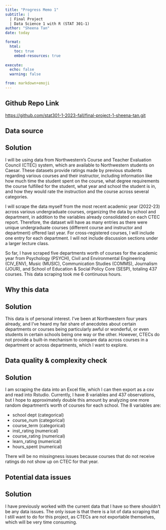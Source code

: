 ```yaml
---
title: "Progress Memo 1"
subtitle: |
  | Final Project 
  | Data Science 1 with R (STAT 301-1)
author: "Sheena Tan"
date: today

format:
  html:
    toc: true
    embed-resources: true
    
execute:
  echo: false
  warning: false

from: markdown+emoji 
---
```


::: {.callout-tip icon=false}

## Github Repo Link

[https://github.com/stat301-1-2023-fall/final-project-1-sheena-tan.git](https://github.com/stat301-1-2023-fall/final-project-1-sheena-tan.git)

:::

## Data source

::: {.callout-note}
## Solution

I will be using data from Northwestern's Course and Teacher Evaluation Council (CTEC) system, which are available to Northwestern students on Caesar. These datasets provide ratings made by previous students regarding various courses and their instructor, including information like how much time the student spent on the course, what degree requirements the course fulfilled for the student, what year and school the student is in, and how they would rate the instruction and the course across several categories. 

I will scrape the data myself from the most recent academic year (2022-23) across various undergraduate courses, organizing the data by school and department, in addition to the variables already consolidated on each CTEC report. Therefore, the dataset will have as many entries as there were unique undergraduate courses (different course and instructor and department) offered last year. For cross-registered courses, I will include one entry for each department. I will not include discussion sections under a larger lecture class.

So far, I have scraped five departments worth of courses for the academic year from Psychology (PSYCH), Civil and Environmental Engineering (CIV_ENV), Music (MUSIC), Communication Studies (COMMS), Journalism (JOUR), and School of Education & Social Policy Core (SESP), totaling 437 courses. This data scraping took me 6 continuous hours. 

:::

## Why this data

::: {.callout-note}
## Solution

This data is of personal interest. I've been at Northwestern four years already, and I've heard my fair share of anecdotes about certain departments or courses being particularly awful or wonderful, or even students in certain schools being one way or the other. However, CTECs do not provide a built-in mechanism to compare data across courses in a department or across departments, which I want to explore.

:::

## Data quality & complexity check

::: {.callout-note}
## Solution

I am scraping the data into an Excel file, which I can then export as a csv and read into Rstudio. Currently, I have 8 variables and 437 observations, but I hope to approximately double this amount by analyzing one more random department's worth of courses for each school. The 8 variables are: 

-  school	dept (categorical)
-  course_num (categorical)
-  course_term (categorical)
-  inst_rating (numerical)
-  course_rating (numerical)
-  learn_rating (numerical)
-  hours_spent (numerical)

There will be no missingness issues because courses that do not receive ratings do not show up on CTEC for that year.

:::

## Potential data issues

::: {.callout-note}
## Solution

I have previously worked with the current data that I have so there shouldn't be any data issues. The only issue is that there is a lot of data scraping that I still want to do for this project, as CTECs are not exportable themselves, which will be very time consuming. 

:::
